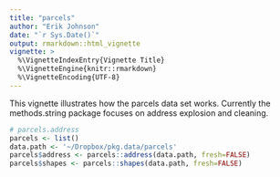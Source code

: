 ```yaml
---
title: "parcels"
author: "Erik Johnson"
date: "`r Sys.Date()`"
output: rmarkdown::html_vignette
vignette: >
  %\VignetteIndexEntry{Vignette Title}
  %\VignetteEngine{knitr::rmarkdown}
  %\VignetteEncoding{UTF-8}
---
```


This vignette illustrates how the parcels data set works. Currently the methods.string package focuses on address explosion and cleaning.

```r
# parcels.address
parcels <- list()
data.path <- '~/Dropbox/pkg.data/parcels'
parcels$address <- parcels::address(data.path, fresh=FALSE)
parcels$shapes <- parcels::shapes(data.path, fresh=FALSE)
```
